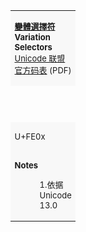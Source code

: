 {| class="wikitable nounderlines" style="border-collapse:collapse;background:#FFFFFF;font-size:large;text-align:center"
| colspan="17" style="background:#F8F8F8;font-size:small" | '''[[變體選擇符 (Unicode區段)|變體選擇符]]<br>Variation Selectors'''{{ref label|UFE00_as_of_Unicode_version|1}}<br />[https://www.unicode.org/charts/PDF/UFE00.pdf Unicode 联盟官方码表] (PDF)
|- style="background:#F8F8F8;font-size:small"
| style="width:45pt" | &nbsp; || style="width:20pt"  | 0 || style="width:20pt"  | 1 || style="width:20pt"  | 2 || style="width:20pt"  | 3 || style="width:20pt"  | 4 || style="width:20pt"  | 5 || style="width:20pt"  | 6 || style="width:20pt"  | 7 || style="width:20pt"  | 8 || style="width:20pt"  | 9 || style="width:20pt"  | A || style="width:20pt"  | B || style="width:20pt"  | C || style="width:20pt"  | D || style="width:20pt"  | E || style="width:20pt"  | F
|-
| style="background:#F8F8F8;font-size:small" | U+FE0x
| title="U+FE00: VARIATION SELECTOR-1 (alias VS1)" | {{border|{{resize|75%|&nbsp;VS&nbsp;<br />1}}|style=dashed|color=black|lh=1em}}
| title="U+FE01: VARIATION SELECTOR-2 (alias VS2)" | {{border|{{resize|75%|&nbsp;VS&nbsp;<br />2}}|style=dashed|color=black|lh=1em}}
| title="U+FE02: VARIATION SELECTOR-3 (alias VS3)" | {{border|{{resize|75%|&nbsp;VS&nbsp;<br />3}}|style=dashed|color=black|lh=1em}}
| title="U+FE03: VARIATION SELECTOR-4 (alias VS4)" | {{border|{{resize|75%|&nbsp;VS&nbsp;<br />4}}|style=dashed|color=black|lh=1em}}
| title="U+FE04: VARIATION SELECTOR-5 (alias VS5)" | {{border|{{resize|75%|&nbsp;VS&nbsp;<br />5}}|style=dashed|color=black|lh=1em}}
| title="U+FE05: VARIATION SELECTOR-6 (alias VS6)" | {{border|{{resize|75%|&nbsp;VS&nbsp;<br />6}}|style=dashed|color=black|lh=1em}}
| title="U+FE06: VARIATION SELECTOR-7 (alias VS7)" | {{border|{{resize|75%|&nbsp;VS&nbsp;<br />7}}|style=dashed|color=black|lh=1em}}
| title="U+FE07: VARIATION SELECTOR-8 (alias VS8)" | {{border|{{resize|75%|&nbsp;VS&nbsp;<br />8}}|style=dashed|color=black|lh=1em}}
| title="U+FE08: VARIATION SELECTOR-9 (alias VS9)" | {{border|{{resize|75%|&nbsp;VS&nbsp;<br />9}}|style=dashed|color=black|lh=1em}}
| title="U+FE09: VARIATION SELECTOR-10 (alias VS10)" | {{border|{{resize|75%|&nbsp;VS&nbsp;<br />10}}|style=dashed|color=black|lh=1em}}
| title="U+FE0A: VARIATION SELECTOR-11 (alias VS11)" | {{border|{{resize|75%|&nbsp;VS&nbsp;<br />11}}|style=dashed|color=black|lh=1em}}
| title="U+FE0B: VARIATION SELECTOR-12 (alias VS12)" | {{border|{{resize|75%|&nbsp;VS&nbsp;<br />12}}|style=dashed|color=black|lh=1em}}
| title="U+FE0C: VARIATION SELECTOR-13 (alias VS13)" | {{border|{{resize|75%|&nbsp;VS&nbsp;<br />13}}|style=dashed|color=black|lh=1em}}
| title="U+FE0D: VARIATION SELECTOR-14 (alias VS14)" | {{border|{{resize|75%|&nbsp;VS&nbsp;<br />14}}|style=dashed|color=black|lh=1em}}
| title="U+FE0E: VARIATION SELECTOR-15 (alias VS15)" | {{border|{{resize|75%|&nbsp;VS&nbsp;<br />15}}|style=dashed|color=black|lh=1em}}
| title="U+FE0F: VARIATION SELECTOR-16 (alias VS16)" | {{border|{{resize|75%|&nbsp;VS&nbsp;<br />16}}|style=dashed|color=black|lh=1em}}
|-
| colspan="17" style="background:#F8F8F8;font-size:small;text-align:left" | '''Notes'''
:1.{{note|UFE00_as_of_Unicode_version}}依据 Unicode 13.0
|}<noinclude>
{{documentation|template:Unicode chart/block documentation}}
</noinclude>
